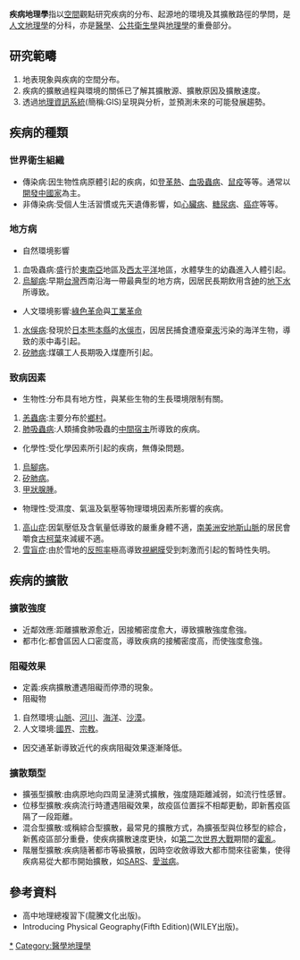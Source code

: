 '''疾病地理學'''指以[[空間|空間]]觀點研究疾病的分布、起源地的環境及其擴散路徑的學問，是[[人文地理學|人文地理學]]的分科，亦是[[醫學|醫學]]、[[公共衛生學|公共衛生學]]與[[地理學|地理學]]的重疊部分。

==研究範疇==
#地表現象與疾病的空間分布。
#疾病的擴散過程與環境的關係已了解其擴散源、擴散原因及擴散速度。
#透過[[地理資訊系統|地理資訊系統]](簡稱:GIS)呈現與分析，並預測未來的可能發展趨勢。
==疾病的種類==
===世界衛生組織===
*傳染病:因生物性病原體引起的疾病，如[[登革熱|登革熱]]、[[血吸蟲病|血吸蟲病]]、[[鼠疫|鼠疫]]等等。通常以[[開發中國家|開發中國家]]為主。
*非傳染病:受個人生活習慣或先天遺傳影響，如[[心臟病|心臟病]]、[[糖尿病|糖尿病]]、[[癌症|癌症]]等等。
===地方病===
*自然環境影響
#血吸蟲病:盛行於[[東南亞|東南亞]]地區及[[西太平洋|西太平洋]]地區，水體孳生的幼蟲進入人體引起。
#[[烏腳病|烏腳病]]:早期[[台灣|台灣]]西南沿海一帶最典型的地方病，因居民長期飲用含[[砷|砷]]的[[地下水|地下水]]所導致。
*人文環境影響:[[綠色革命|綠色革命]]與[[工業革命|工業革命]]
#[[水俁病|水俁病]]:發現於[[日本|日本]][[熊本縣|熊本縣]]的[[水俁市|水俁市]]，因居民捕食遭廢棄[[汞|汞]]污染的海洋生物，導致的汞中毒引起。
#[[矽肺病|矽肺病]]:煤礦工人長期吸入煤塵所引起。
===致病因素===
*生物性:分布具有地方性，與某些生物的生長環境限制有關。
#[[恙蟲病|恙蟲病]]:主要分布於[[鄉村|鄉村]]。
#[[肺吸蟲病|肺吸蟲病]]:人類捕食肺吸蟲的[[中間宿主|中間宿主]]所導致的疾病。
*化學性:受化學因素所引起的疾病，無傳染問題。
#[[烏腳病|烏腳病]]。
#[[矽肺病|矽肺病]]。
#[[甲狀腺腫|甲狀腺腫]]。
*物理性:受濕度、氣溫及氣壓等物理環境因素所影響的疾病。
#[[高山症|高山症]]:因氣壓低及含氧量低導致的嚴重身體不適，[[南美洲|南美洲]][[安地斯山脈|安地斯山脈]]的居民會嚼食[[古柯葉|古柯葉]]來減緩不適。
#[[雪盲症|雪盲症]]:由於雪地的[[反照率|反照率]]極高導致[[視網膜|視網膜]]受到刺激而引起的暫時性失明。
==疾病的擴散==
===擴散強度===
*近鄰效應:距離擴散源愈近，因接觸密度愈大，導致擴散強度愈強。
*都市化:都會區因人口密度高，導致疾病的接觸密度高，而使強度愈強。

===阻礙效果===
*定義:疾病擴散遭遇阻礙而停滯的現象。
*阻礙物
#自然環境:[[山脈|山脈]]、[[河川|河川]]、[[海洋|海洋]]、[[沙漠|沙漠]]。
#人文環境:[[國界|國界]]、[[宗教|宗教]]。
*因交通革新導致近代的疾病阻礙效果逐漸降低。
===擴散類型===
*擴張型擴散:由病原地向四周呈漣漪式擴散，強度隨距離減弱，如流行性感冒。
*位移型擴散:疾病流行時遭遇阻礙效果，故疫區位置採不相鄰更動，即新舊疫區隔了一段距離。
*混合型擴散:或稱綜合型擴散，最常見的擴散方式，為擴張型與位移型的綜合，新舊疫區部分重疊，使疾病擴散速度更快，如[[第二次世界大戰|第二次世界大戰]]期間的[[霍亂|霍亂]]。
*階層型擴散:疾病隨著都市等級擴散，因時空收斂導致大都市間來往密集，使得疾病易從大都市開始擴散，如[[SARS|SARS]]、[[愛滋病|愛滋病]]。

==參考資料==
*高中地理總複習下(龍騰文化出版)。
*Introducing Physical Geography(Fifth Edition)(WILEY出版)。

[[Category:人文地理學|*]]
[[Category:醫學地理學|Category:醫學地理學]]